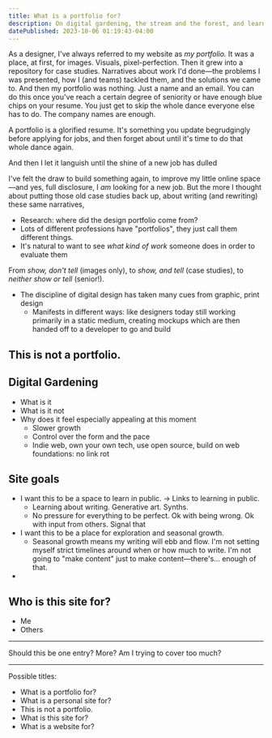 ```yaml
---
title: What is a portfolio for?
description: On digital gardening, the stream and the forest, and learning in public
datePublished: 2023-10-06 01:19:43-04:00
---
```



As a designer, I've always referred to my website as _my portfolio._ It was a place, at first, for images. Visuals, pixel-perfection. Then it grew into a repository for case studies. Narratives about work I'd done—the problems I was presented, how I (and teams) tackled them, and the solutions we came to. And then my portfolio was nothing. Just a name and an email. You can do this once you've reach a certain degree of seniority or have enough blue chips on your resume. You just get to skip the whole dance everyone else has to do. The company names are enough.

A portfolio is a glorified resume. It's something you update begrudgingly before applying for jobs, and then forget about until it's time to do that whole dance again.

And then I let it languish until the shine of a new job has dulled

I've felt the draw to build something again, to improve my little online space—and yes, full disclosure, I _am_ looking for a new job. But the more I thought about putting those old case studies back up, about writing (and rewriting) these same narratives,

- Research: where did the design portfolio come from?
- Lots of different professions have "portfolios", they just call them different things.
- It's natural to want to see _what kind of work_ someone does in order to evaluate them

From _show, don't tell_ (images only), to _show, and tell_ (case studies), to _neither show or tell_ (senior!).

- The discipline of digital design has taken many cues from graphic, print design
  - Manifests in different ways: like designers today still working primarily in a static medium, creating mockups which are then handed off to a developer to go and build

## This is not a portfolio.

<AnimatedStrokeArt />

## Digital Gardening

- What is it
- What is it not
- Why does it feel especially appealing at this moment
  - Slower growth
  - Control over the form and the pace
  - Indie web, own your own tech, use open source, build on web foundations: no link rot

## Site goals

- I want this to be a space to learn in public. -> Links to learning in public.
  - Learning about writing. Generative art. Synths.
  - No pressure for everything to be perfect. Ok with being wrong. Ok with input from others. Signal that
- I want this to be a place for exploration and seasonal growth.
  - Seasonal growth means my writing will ebb and flow. I'm not setting myself strict timelines around when or how much to write. I'm not going to "make content" just to make content—there's... enough of that.
-

## Who is this site for?

- Me
- Others

---

Should this be one entry? More? Am I trying to cover too much?

---

Possible titles:

- What is a portfolio for?
- What is a personal site for?
- This is not a portfolio.
- What is this site for?
- What is a website for?

